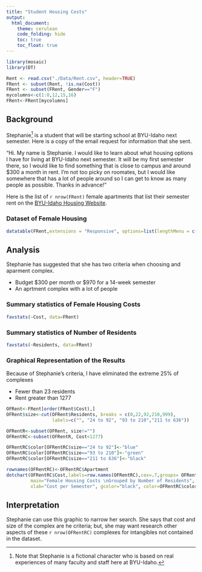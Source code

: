 ---
title: "Student Housing Costs"
output: 
  html_document:
    theme: cerulean
    code_folding: hide
    toc: true
    toc_float: true
---


```{r, include=FALSE, r, echo=FALSE}
library(mosaic)
library(DT) 

Rent <- read.csv("./Data/Rent.csv", header=TRUE)
FRent <- subset(Rent, !is.na(Cost))
FRent <- subset(FRent, Gender=="F")
mycolumns<-c(1:8,12,15,16)
FRent<-FRent[mycolumns]
```



## Background

Stephanie[^1] is a student that will be starting school at BYU-Idaho next semester. Here is a copy of the email request for information that she sent.

"Hi. My name is Stephanie. I would like to learn about what housing options I have for living at BYU-Idaho next semester. It will be my first semester there, so I would like to find something that is close to campus and around $300 a month in rent. I'm not too picky on roomates, but I would like somewhere that has a lot of people around so I can get to know as many people as possible. Thanks in advance!"

Here is the list of `r nrow(FRent)` female apartments that list their semester rent on the [BYU-Idaho Housing Website](https://web.byui.edu/tis/search).

### Dataset of Female Housing
```{r, echo=FALSE}
datatable(FRent,extensions = "Responsive", options=list(lengthMenu = c(3,10,30)))
```

## Analysis
Stephanie has suggested that she has two criteria when choosing and aparment complex.

* Budget \$300 per month or \$970 for a 14-week semester
* An aprtment complex with a lot of people

### Summary statistics of Female Housing Costs
```{r, echo=FALSE}
favstats(~Cost, data=FRent)
```
### Summary statistics of Number of Residents
```{r, echo=FALSE}
favstats(~Residents, data=FRent)
```

### Graphical Representation of the Results
Because of Stephanie's criteria, I have eliminated the extreme 25% of complexes 

* Fewer than 23 residents
* Rent greater than 1277
```{r, echo=FALSE}

OFRent<-FRent[order(FRent$Cost),]
OFRent$size<-cut(OFRent$Residents, breaks = c(0,22,92,210,999), 
                 labels=c("", "24 to 92", "93 to 210","211 to 636"))

OFRentR<-subset(OFRent, size!="")
OFRentRC<-subset(OFRentR, Cost<1277)

OFRentRC$color[OFRentRC$size=="24 to 92"]<-"blue"
OFRentRC$color[OFRentRC$size=="93 to 210"]<-"green"
OFRentRC$color[OFRentRC$size=="211 to 636"]<-"black"

rownames(OFRentRC)<-OFRentRC$Apartment
dotchart(OFRentRC$Cost,labels=row.names(OFRentRC),cex=.7,groups= OFRentRC$size,
         main="Female Housing Costs \nGrouped by Number of Residents",
         xlab="Cost per Semester", gcolor="black", color=OFRentRC$color)
```


## Interpretation

Stephanie can use this graphic to narrow her search. She says that cost and size of the complex are he criteria; but, she may want research other aspects of these `r nrow(OFRentRC)` complexes for intangibles not contained in the dataset.




[^1]: Note that Stephanie is a fictional character who is based on real experiences of many faculty and staff here at BYU-Idaho.
